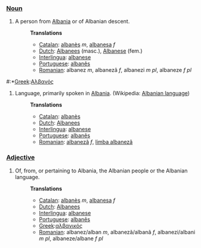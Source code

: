 ===[[Noun]]===
#A person from [[Albania]] or of Albanian descent.
#:'''Translations'''
#:*[[Catalan]]: [[albanès]] ''m'', [[albanesa]] ''f''
#:*[[Dutch]]:  [[Albanees]] (masc.), [[Albanese]] (fem.)
#:*[[Interlingua]]: [[albanese]]
#:*[[Portuguese]]: [[albanês]]
#:*[[Romanian]]: albanez ''m'', albanezã ''f'', albanezi ''m pl'', albaneze ''f pl''

#:*[[Greek]]:[[Αλβανός]]
#Language, primarily spoken in [[Albania]]. (Wikipedia: [[w:Albanian language|Albanian language]])
#:'''Translations'''
#:*[[Catalan]]: [[albanès]]
#:*[[Dutch]]: [[Albanees]]
#:*[[Interlingua]]: [[albanese]]
#:*[[Portuguese]]: [[albanês]]
#:*[[Romanian]]: [[albanezã]] ''f'', [[limba albanezã]]

===[[Adjective]]===
#Of, from, or pertaining to Albania, the Albanian people or the Albanian language.
#:'''Translations'''
#:*[[Catalan]]: [[albanès]] ''m'', [[albanesa]] ''f''
#:*[[Dutch]]: [[Albanees]]
#:*[[Interlingua]]: [[albanese]]
#:*[[Portuguese]]: [[albanês]]
#:*[[Greek]]:[[αλβανικός]]
#:*[[Romanian]]: albanez/alban ''m'', albanezã/albanã ''f'', albanezi/albani ''m pl'', albaneze/albane ''f pl''